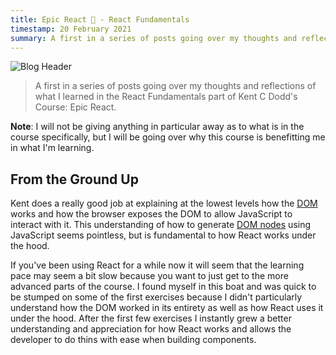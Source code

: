 ```yaml
---
title: Epic React 🚀 - React Fundamentals
timestamp: 20 February 2021
summary: A first in a series of posts going over my thoughts and reflections of a certain section in Kent C Dodd's Epic React Course
---
```


![Blog Header](/static/images/React-Fundamentals/banner.png)

> A first in a series of posts going over my thoughts and reflections of what I learned in the React Fundamentals part of Kent C Dodd's Course: Epic React.

**Note**: I will not be giving anything in particular away as to what is in the course specifically, but I will be going over why this course is benefitting me in what I'm learning.

## From the Ground Up

Kent does a really good job at explaining at the lowest levels how the [DOM](https://developer.mozilla.org/en-US/docs/Web/API/Document_Object_Model/Introduction) works and how the browser exposes the DOM to allow JavaScript to interact with it. This understanding of how to generate [DOM nodes](https://www.w3schools.com/js/js_htmldom_nodes.asp) using JavaScript seems pointless, but is fundamental to how React works under the hood.

If you've been using React for a while now it will seem that the learning pace may seem a bit slow because you want to just get to the more advanced parts of the course. I found myself in this boat and was quick to be stumped on some of the first exercises because I didn't particularly understand how the DOM worked in its entirety as well as how React uses it under the hood. After the first few exercises I instantly grew a better understanding and appreciation for how React works and allows the developer to do thins with ease when building components.
